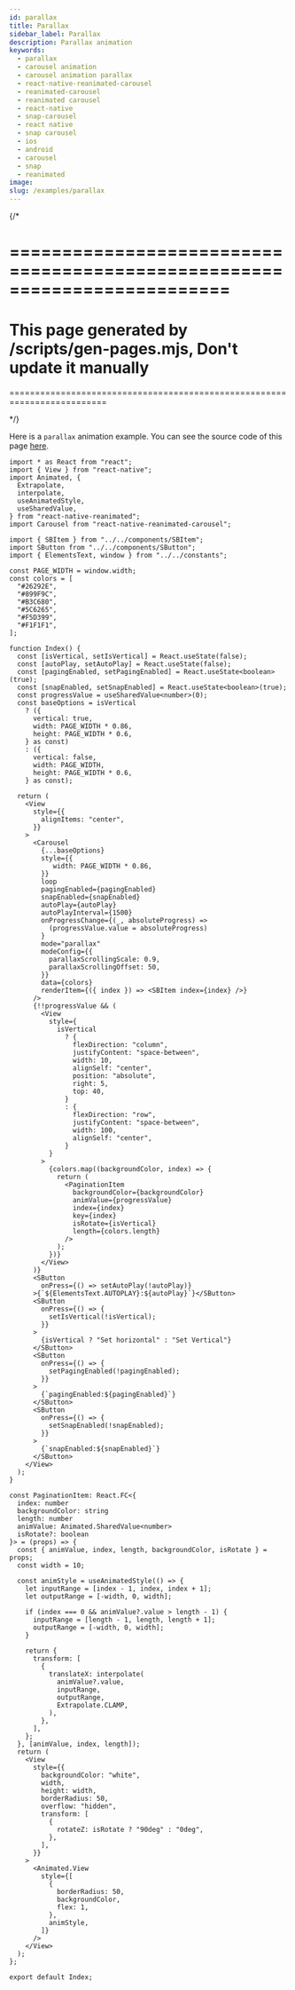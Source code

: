 ```yaml
---
id: parallax
title: Parallax
sidebar_label: Parallax
description: Parallax animation
keywords:
  - parallax
  - carousel animation
  - carousel animation parallax
  - react-native-reanimated-carousel
  - reanimated-carousel
  - reanimated carousel
  - react-native
  - snap-carousel
  - react native
  - snap carousel
  - ios
  - android
  - carousel
  - snap
  - reanimated
image:
slug: /examples/parallax
---
```


{/* 

=========================================================================
=========================================================================
This page generated by /scripts/gen-pages.mjs, Don't update it manually 
=========================================================================
=========================================================================

*/}

Here is a `parallax` animation example. You can see the source code of this page [here](https://github.com/dohooo/react-native-reanimated-carousel/blob/main/example/app/src/pages/parallax/index.tsx).


<Page page='parallax' />

```tsx copy
import * as React from "react";
import { View } from "react-native";
import Animated, {
  Extrapolate,
  interpolate,
  useAnimatedStyle,
  useSharedValue,
} from "react-native-reanimated";
import Carousel from "react-native-reanimated-carousel";

import { SBItem } from "../../components/SBItem";
import SButton from "../../components/SButton";
import { ElementsText, window } from "../../constants";

const PAGE_WIDTH = window.width;
const colors = [
  "#26292E",
  "#899F9C",
  "#B3C680",
  "#5C6265",
  "#F5D399",
  "#F1F1F1",
];

function Index() {
  const [isVertical, setIsVertical] = React.useState(false);
  const [autoPlay, setAutoPlay] = React.useState(false);
  const [pagingEnabled, setPagingEnabled] = React.useState<boolean>(true);
  const [snapEnabled, setSnapEnabled] = React.useState<boolean>(true);
  const progressValue = useSharedValue<number>(0);
  const baseOptions = isVertical
    ? ({
      vertical: true,
      width: PAGE_WIDTH * 0.86,
      height: PAGE_WIDTH * 0.6,
    } as const)
    : ({
      vertical: false,
      width: PAGE_WIDTH,
      height: PAGE_WIDTH * 0.6,
    } as const);

  return (
    <View
      style={{
        alignItems: "center",
      }}
    >
      <Carousel
        {...baseOptions}
        style={{
           width: PAGE_WIDTH * 0.86,
        }}
        loop
        pagingEnabled={pagingEnabled}
        snapEnabled={snapEnabled}
        autoPlay={autoPlay}
        autoPlayInterval={1500}
        onProgressChange={(_, absoluteProgress) =>
          (progressValue.value = absoluteProgress)
        }
        mode="parallax"
        modeConfig={{
          parallaxScrollingScale: 0.9,
          parallaxScrollingOffset: 50,
        }}
        data={colors}
        renderItem={({ index }) => <SBItem index={index} />}
      />
      {!!progressValue && (
        <View
          style={
            isVertical
              ? {
                flexDirection: "column",
                justifyContent: "space-between",
                width: 10,
                alignSelf: "center",
                position: "absolute",
                right: 5,
                top: 40,
              }
              : {
                flexDirection: "row",
                justifyContent: "space-between",
                width: 100,
                alignSelf: "center",
              }
          }
        >
          {colors.map((backgroundColor, index) => {
            return (
              <PaginationItem
                backgroundColor={backgroundColor}
                animValue={progressValue}
                index={index}
                key={index}
                isRotate={isVertical}
                length={colors.length}
              />
            );
          })}
        </View>
      )}
      <SButton
        onPress={() => setAutoPlay(!autoPlay)}
      >{`${ElementsText.AUTOPLAY}:${autoPlay}`}</SButton>
      <SButton
        onPress={() => {
          setIsVertical(!isVertical);
        }}
      >
        {isVertical ? "Set horizontal" : "Set Vertical"}
      </SButton>
      <SButton
        onPress={() => {
          setPagingEnabled(!pagingEnabled);
        }}
      >
        {`pagingEnabled:${pagingEnabled}`}
      </SButton>
      <SButton
        onPress={() => {
          setSnapEnabled(!snapEnabled);
        }}
      >
        {`snapEnabled:${snapEnabled}`}
      </SButton>
    </View>
  );
}

const PaginationItem: React.FC<{
  index: number
  backgroundColor: string
  length: number
  animValue: Animated.SharedValue<number>
  isRotate?: boolean
}> = (props) => {
  const { animValue, index, length, backgroundColor, isRotate } = props;
  const width = 10;

  const animStyle = useAnimatedStyle(() => {
    let inputRange = [index - 1, index, index + 1];
    let outputRange = [-width, 0, width];

    if (index === 0 && animValue?.value > length - 1) {
      inputRange = [length - 1, length, length + 1];
      outputRange = [-width, 0, width];
    }

    return {
      transform: [
        {
          translateX: interpolate(
            animValue?.value,
            inputRange,
            outputRange,
            Extrapolate.CLAMP,
          ),
        },
      ],
    };
  }, [animValue, index, length]);
  return (
    <View
      style={{
        backgroundColor: "white",
        width,
        height: width,
        borderRadius: 50,
        overflow: "hidden",
        transform: [
          {
            rotateZ: isRotate ? "90deg" : "0deg",
          },
        ],
      }}
    >
      <Animated.View
        style={[
          {
            borderRadius: 50,
            backgroundColor,
            flex: 1,
          },
          animStyle,
        ]}
      />
    </View>
  );
};

export default Index;

```